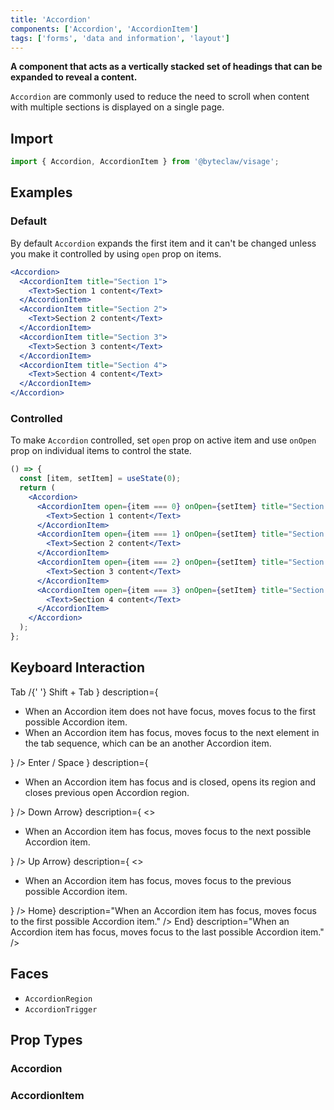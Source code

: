 ```yaml
---
title: 'Accordion'
components: ['Accordion', 'AccordionItem']
tags: ['forms', 'data and information', 'layout']
---
```


**A component that acts as a vertically stacked set of headings that can be expanded to reveal a content.**

`Accordion` are commonly used to reduce the need to scroll when content with multiple sections is displayed on a single page.

## Import

```js transpile=false
import { Accordion, AccordionItem } from '@byteclaw/visage';
```

## Examples

### Default

By default `Accordion` expands the first item and it can&apos;t be changed unless you make it controlled by using `open` prop on items.

```jsx live=true
<Accordion>
  <AccordionItem title="Section 1">
    <Text>Section 1 content</Text>
  </AccordionItem>
  <AccordionItem title="Section 2">
    <Text>Section 2 content</Text>
  </AccordionItem>
  <AccordionItem title="Section 3">
    <Text>Section 3 content</Text>
  </AccordionItem>
  <AccordionItem title="Section 4">
    <Text>Section 4 content</Text>
  </AccordionItem>
</Accordion>
```

### Controlled

To make `Accordion` controlled, set `open` prop on active item and use `onOpen` prop on individual items to control the state.

```jsx live=true
() => {
  const [item, setItem] = useState(0);
  return (
    <Accordion>
      <AccordionItem open={item === 0} onOpen={setItem} title="Section 1">
        <Text>Section 1 content</Text>
      </AccordionItem>
      <AccordionItem open={item === 1} onOpen={setItem} title="Section 2">
        <Text>Section 2 content</Text>
      </AccordionItem>
      <AccordionItem open={item === 2} onOpen={setItem} title="Section 3">
        <Text>Section 3 content</Text>
      </AccordionItem>
      <AccordionItem open={item === 3} onOpen={setItem} title="Section 4">
        <Text>Section 4 content</Text>
      </AccordionItem>
    </Accordion>
  );
};
```

## Keyboard Interaction

<DescriptionList>
  <DescriptionListItem
    term={
      <>
        <KeyboardKey>Tab</KeyboardKey> /{' '}
        <Text styles={{ whiteSpace: 'nowrap' }}>
          <KeyboardKey>Shift</KeyboardKey> + <KeyboardKey>Tab</KeyboardKey>
        </Text>
      </>
    }
    description={
      <ul>
        <li>
          When an Accordion item does not have focus, moves focus to the first
          possible Accordion item.
        </li>
        <li>
          When an Accordion item has focus, moves focus to the next element in
          the tab sequence, which can be an another Accordion item.
        </li>
      </ul>
    }
  />
  <DescriptionListItem
    term={
      <>
        <KeyboardKey>Enter</KeyboardKey> / <KeyboardKey>Space</KeyboardKey>
      </>
    }
    description={
      <ul>
        <li>
          When an Accordion item has focus and is closed, opens its region and
          closes previous open Accordion region.
        </li>
      </ul>
    }
  />
  <DescriptionListItem
    term={<KeyboardKey>Down Arrow</KeyboardKey>}
    description={
      <>
        <ul>
          <li>
            When an Accordion item has focus, moves focus to the next possible
            Accordion item.
          </li>
        </ul>
      </>
    }
  />
  <DescriptionListItem
    term={<KeyboardKey>Up Arrow</KeyboardKey>}
    description={
      <>
        <ul>
          <li>
            When an Accordion item has focus, moves focus to the previous
            possible Accordion item.
          </li>
        </ul>
      </>
    }
  />
  <DescriptionListItem
    term={<KeyboardKey>Home</KeyboardKey>}
    description="When an Accordion item has focus, moves focus to the first possible Accordion item."
  />
  <DescriptionListItem
    term={<KeyboardKey>End</KeyboardKey>}
    description="When an Accordion item has focus, moves focus to the last possible Accordion item."
  />
</DescriptionList>

## Faces

- `AccordionRegion`
- `AccordionTrigger`

## Prop Types

### Accordion

<PropTypes component="Accordion" />

### AccordionItem

<PropTypes component="AccordionItem" />
